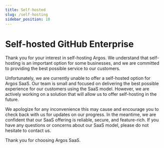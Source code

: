 ```yaml
---
title: Self-hosted
slug: /self-hosting
sidebar_position: 10
---
```


# Self-hosted GitHub Enterprise

Thank you for your interest in self-hosting Argos. We understand that self-hosting is an important option for some businesses, and we are committed to providing the best possible service to our customers.

Unfortunately, we are currently unable to offer a self-hosted option for Argos SaaS. Our team is small and focused on delivering the best possible experience for our customers using the SaaS model. However, we are actively working on a solution that will allow us to offer self-hosting in the future.

We apologize for any inconvenience this may cause and encourage you to check back with us for updates on our progress. In the meantime, we are confident that our SaaS offering is reliable, secure, and feature-rich. If you have any questions or concerns about our SaaS model, please do not hesitate to contact us.

Thank you for choosing Argos SaaS.
